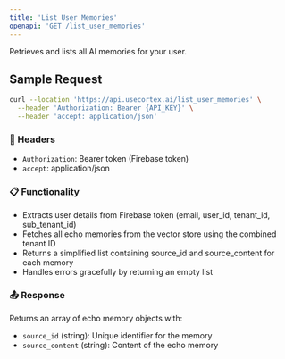 ```yaml
---
title: 'List User Memories'
openapi: 'GET /list_user_memories'
---
```


Retrieves and lists all AI memories for your user.

## Sample Request

```bash
curl --location 'https://api.usecortex.ai/list_user_memories' \
  --header 'Authorization: Bearer {API_KEY}' \
  --header 'accept: application/json'
```

### 🔐 Headers
- `Authorization`: Bearer token (Firebase token)
- `accept`: application/json

### 📋 Functionality
- Extracts user details from Firebase token (email, user_id, tenant_id, sub_tenant_id)
- Fetches all echo memories from the vector store using the combined tenant ID
- Returns a simplified list containing source_id and source_content for each memory
- Handles errors gracefully by returning an empty list

### 📤 Response
Returns an array of echo memory objects with:
- `source_id` (string): Unique identifier for the memory
- `source_content` (string): Content of the echo memory 